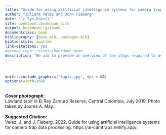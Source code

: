 ```yaml
--- 
title: "Guide for using artificial intelligence systems for camera trap data processing"
author: "Juliana Velez and John Fieberg"
date: "`r Sys.Date()`"
site: bookdown::bookdown_site
output: bookdown::gitbook
documentclass: book
bibliography: [book.bib, packages.bib]
biblio-style: apalike
link-citations: yes
#github-repo: rstudio/bookdown-demo
description: "We aim to provide an overview of the steps required to use platforms that implement artificial intelligence into workflows for processing camera trap images."
---
```

 
#  {-} 


```r
knitr::include_graphics('tapir.jpg', dpi = NA)
options(width=160)
```

```{=html}
<br>
<b>Cover photograph</b>: 
<br>
Lowland tapir in El Rey Zamuro Reserve, Central Colombia, July 2019. Photo taken by Joares A. May.
<br>
<br>
```


```{=html}
<b>Suggested Citation:</b>
<br>
Velez, J. and J. Fieberg. 2022. Guide for using artificial intelligence systems for camera trap data processing. https://ai-camtraps.netlify.app/.
<br>
<br>
```
